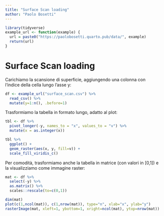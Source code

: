 ```yaml
---
title: "Surface Scan loading"
author: "Paolo Bosetti"
---
```


```r
library(tidyverse)
example_url <- function(example) {
  url = paste0("https://paolobosetti.quarto.pub/data/", example)
  return(url)
}
```

# Surface Scan loading

Carichiamo la scansione di superficie, aggiungendo una colonna con l'indice della cella lungo l'asse y:

```r
df <- example_url("surface_scan.csv") %>% 
  read_csv() %>% 
  mutate(y=1:n(), .before=1)
```
Trasformiamo la tabella in formato lungo, adatto al plot:

```r
tbl <- df %>% 
  pivot_longer(-y, names_to = "x", values_to = "v") %>% 
  mutate(x = as.integer(x))

tbl %>%
  ggplot() +
  geom_raster(aes(x, y, fill=v)) +
  scale_fill_viridis_c()
```

Per comodità, trasformiamo anche la tabella in matrice (con valori in [0,1]) e la visualizziamo come immagine raster:

```r
mat <- df %>% 
  select(-y) %>% 
  as.matrix() %>% 
  scales::rescale(to=c(0,1))

dim(mat)
plot(c(1,ncol(mat)), c(1,nrow(mat)), type="n", xlab="x", ylab="y")
rasterImage(mat, xleft=1, ybottom=1, xright=ncol(mat), ytop=nrow(mat))
```


